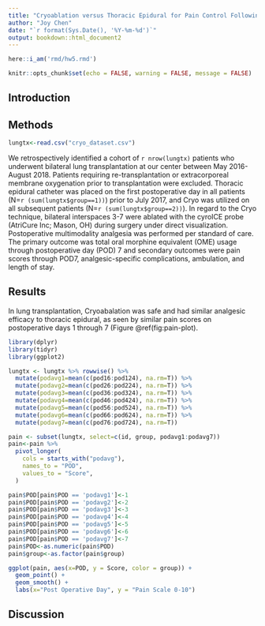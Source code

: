 ```yaml
---
title: "Cryoablation versus Thoracic Epidural for Pain Control Following Bilateral Lung Transplantation"
author: "Joy Chen"
date: "`r format(Sys.Date(), '%Y-%m-%d')`"
output: bookdown::html_document2
---
```


```r
here::i_am('rmd/hw5.rmd')
```

```r
knitr::opts_chunk$set(echo = FALSE, warning = FALSE, message = FALSE)
```
## Introduction

## Methods

```r
lungtx<-read.csv("cryo_dataset.csv")
```
We retrospectively identified a cohort of `r nrow(lungtx)` patients who underwent bilateral lung transplantation at our center between May 2016-August 2018. Patients requiring re-transplantation or extracorporeal membrane oxygenation prior to transplantation were excluded. Thoracic epidural catheter was placed on the first postoperative day in all patients 
(N=`r (sum(lungtx$group==1))`) prior to July 2017, and Cryo was utilized on all subsequent patients (N=`r (sum(lungtx$group==2))`). In regard to the Cryo technique, bilateral interspaces 3-7 were ablated with the cyroICE probe (AtriCure Inc; Mason, OH) during surgery under direct visualization. Postoperative multimodality analgesia was performed per standard of care. The primary outcome was total oral morphine equivalent (OME) usage through postoperative day (POD) 7 and secondary outcomes were pain scores through POD7, analgesic-specific complications, ambulation, and length of stay.

## Results

In lung transplantation, Cryoabalation was safe and had similar analgesic efficacy to thoracic epidural, as seen by similar pain scores on postoperative days 1 through 7 (Figure \@ref(fig:pain-plot).  

```r
library(dplyr)
library(tidyr)
library(ggplot2)

lungtx <- lungtx %>% rowwise() %>% 
  mutate(podavg1=mean(c(pod16:pod124), na.rm=T)) %>%
  mutate(podavg2=mean(c(pod26:pod224), na.rm=T)) %>%
  mutate(podavg3=mean(c(pod36:pod324), na.rm=T)) %>%
  mutate(podavg4=mean(c(pod46:pod424), na.rm=T)) %>%
  mutate(podavg5=mean(c(pod56:pod524), na.rm=T)) %>%
  mutate(podavg6=mean(c(pod66:pod624), na.rm=T)) %>%
  mutate(podavg7=mean(c(pod76:pod724), na.rm=T)) 

pain <- subset(lungtx, select=c(id, group, podavg1:podavg7))
pain<-pain %>%
  pivot_longer(
    cols = starts_with("podavg"),
    names_to = "POD",
    values_to = "Score",
  )

pain$POD[pain$POD == 'podavg1']<-1
pain$POD[pain$POD == 'podavg2']<-2
pain$POD[pain$POD == 'podavg3']<-3
pain$POD[pain$POD == 'podavg4']<-4
pain$POD[pain$POD == 'podavg5']<-5
pain$POD[pain$POD == 'podavg6']<-6
pain$POD[pain$POD == 'podavg7']<-7
pain$POD<-as.numeric(pain$POD)
pain$group<-as.factor(pain$group)
```

```r
ggplot(pain, aes(x=POD, y = Score, color = group)) +
  geom_point() +
  geom_smooth() +
  labs(x="Post Operative Day", y = "Pain Scale 0-10")
```

## Discussion
